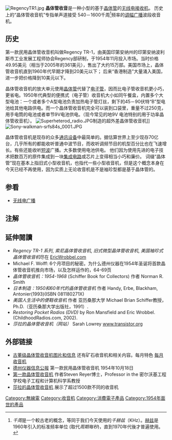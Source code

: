[[File:RegencyTR1.jpg|thumb]]
'''晶体管收音'''是一种小型的基于[[晶体管|晶体管]]的[[无线电接收机|无线电接收机]]。 历史上的“晶体管收音机”专指单声道接受 540－1600千周<ref>''千周''是一个較古老的概念，等同于我们今天使用的''千赫兹''（KHz）。[[赫兹|赫兹]]是1960年引入的标准频率单位 (取代''周期每秒'')，直到1970年代後才普遍使用。</ref>频率的[[调幅广播|调幅广播]]波段收音机。

==历史==
第一款民用晶体管收音机叫做Regency TR-1，由美国印第安纳州的印第安纳波利斯市工业发展工程师协会Regency部研制，于1954年11月投入市场。当时价格49.95美元（相当于2005年的361美元），售出了大约15万部。美国市场上，晶体管收音机直到1960年代早期才降到20美元以下； 后来“香港制造”大量涌入美国，进一步把价格降到10美元以下。 

晶体管收音机的放大单元使用[[晶体管|晶体管]]代替了[[电子管|电子管]]，因而比电子管收音机更小巧，更省电。1950年代典型的便携式（电子管）收音机大小如同午餐盒，内置多个大型电池：一个或者多个A型电池负责加热电子管灯丝，剩下的45－90伏特“B”型电池给其他电路供电。而一个晶体管收音机完全可以装到口袋里，重量不过250克，用手电筒的电池或者单节9V电池供电。（现今常见的地9V 电池特别的用于功率晶体管收音机）。
[[File:Superheterod_radio.JPG|thumb]]制造的超外差晶体管收音机]]
[[File:Sony-walkman-srfs84s_0001.JPG|thumb]]

晶体管收音机是现存的众多[[通讯设备|通讯设备]]中最简单的。据估算世界上至少现存70亿台，几乎所有的都能收听普通中波节目，而收听调频节目的机型百分比也在飞速增长。有些还能收听[[短波|短波]]广播。大多数使用电池供电。 他们因为使用先进的电子技术把数百万的原件集成到一块[[集成电路|集成电路]]或芯片上变得相当小巧和廉价。 词缀“晶体管”现在基本上指旧式小型收音机，也指代一些小型收音机，但是这个概念本身在今天已经不再使用，因为实质上无论收音机是不是袖珍型都是基于晶体管的。

==参看==
*[[无线电广播|无线电广播]]

== 注解 ==
<div class="references-small">
<references />
</div>

==延伸閱讀==
* ''Regency TR-1 系列'', ''索尼晶体管收音机'', ''旧式微型晶体管收音机'', ''美国袖珍式晶体管收音机''尽在  [http://www.ericwrobbel.com/ EricWrobbel.com] {{Wayback|url=http://www.ericwrobbel.com/ |date=20060219012109 }}
* Michael F. Wolff: 6个月项目的秘密。为什么德州仪器在1954年圣诞将首款晶体管收音机推向市场，以及怎样运作的，64-69页
*''晶体管收音机：1954-1968'' (Schiffer Book for Collectors) 作者 Norman R. Smith 
*''日本制造：1950和60年代的晶体管收音机''  作者 Handy, Erbe, Blackham, Antonier(1993)(ISBN 081180271X) 
*''美国人生活中的便鞋收音机'' 作者 亚历桑那大学 Michael Brian Schiffer教授，Ph.D.（亚历桑那大学出版社，1991）.
*''Restoring Pocket Radios (DVD)'' by Ron Mansfield and Eric Wrobbel. (ChildhoodRadios.com, 2002).  
*''莎拉的晶体管收音机（网站）''  Sarah Lowrey [https://web.archive.org/web/20051026001250/http://www.transistor.org/ www.transistor.org]  

== 外部链接 ==
* [http://www.ericwrobbel.com/ 古董级晶体管收音机图片和信息] 还有矿石收音机和相关内容。每月特色 [https://web.archive.org/web/20060219012109/http://www.ericwrobbel.com/rom.htm 每月收音机]
* [http://www.ti.com/corp/docs/company/history/radio.shtml 德州仪器信息公报] {{Wayback|url=http://www.ti.com/corp/docs/company/history/radio.shtml |date=20060211020429 }} 第一款民用晶体管收音机 1954年10月18日
* [https://web.archive.org/web/20041010074631/http://people.msoe.edu/~reyer/regency/ 第一款晶体管收音机] 作者Steven Reyer博士，Professor in the 密尔沃基工程学校电子工程和计算机科学系教授
* [https://web.archive.org/web/20051026001250/http://www.transistor.org/ 莎拉的晶体管收音机] 展示了超过1500款不同的收音机
{{广播}}
[[Category:無線電|Category:無線電]]
[[Category:收音机|Category:收音机]]
[[Category:消費電子產品|Category:消費電子產品]]
[[Category:1954年面世的產品|Category:1954年面世的產品]]